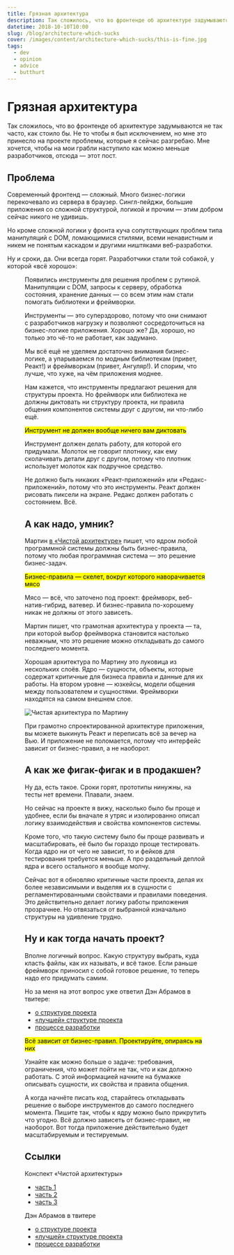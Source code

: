 ```yaml
---
title: Грязная архитектура
description: Так сложилось, что во фронтенде об архитектуре задумываются не так часто, как стоило бы. Не то что бы я был исключением, но мне это принесло на проекте проблемы, которые я сейчас разгребаю. Мне хочется, чтобы на мои грабли наступило как можно меньше разработчиков, отсюда — этот пост.
datetime: 2018-10-10T10:00
slug: /blog/architecture-which-sucks
cover: /images/content/architecture-which-sucks/this-is-fine.jpg
tags:
  - dev
  - opinion
  - advice
  - butthurt
---
```


# Грязная архитектура

Так сложилось, что во фронтенде об архитектуре задумываются не так часто, как стоило бы. Не то чтобы я был исключением, но мне это принесло на проекте проблемы, которые я сейчас разгребаю. Мне хочется, чтобы на мои грабли наступило как можно меньше разработчиков, отсюда — этот пост.

## Проблема

Современный фронтенд — сложный. Много бизнес-логики перекочевало из сервера в браузер. Сингл-пейджи, большие приложения со сложной структурой, логикой и прочим — этим добром сейчас никого не удивишь.

Но кроме сложной логики у фронта куча сопутствующих проблем типа манипуляций с DOM, ломающимися стилями, всеми ненавистным и никем не понятым каскадом и другими ништяками веб-разработки.

Ну и сроки, да. Они всегда горят. Разработчики стали той собакой, у которой «всё хорошо»:

<Figure
  src="/images/content/architecture-which-sucks/this-is-fine.jpg"
  alt="Мем «This is fine»"
  caption="This is fine, inverse.com"
  cite="https://www.inverse.com/article/19181-kc-green-this-is-fine-dog-meme-this-is-not-fine-kickstarter"
/>

Появились инструменты для решения проблем с рутиной. Манипуляции с DOM, запросы к серверу, обработка состояния, хранение данных — со всем этим нам стали помогать библиотеки и фреймворки.

Инструменты — это суперздорово, потому что они снимают с разработчиков нагрузку и позволяют сосредоточиться на бизнес-логике приложения. Хорошо же? Да, хорошо, но только это чё-то не работает, как задумано.

Мы всё ещё не уделяем достаточно внимания бизнес-логике, а упарываемся по модным библиотекам (привет, Реакт!) и фреймворкам (привет, Ангуляр!). И спорим, что лучше, что хуже, на чём приложения моднее.

Нам кажется, что инструменты предлагают решения для структуры проекта. Но фреймворк или библиотека не должны диктовать ни структуру проекта, ни правила общения компонентов системы друг с другом, ни что-либо ещё.

<mark>Инструмент не должен вообще ничего вам диктовать</mark>

Инструмент должен делать работу, для которой его придумали. Молоток не говорит плотнику, как ему сколачивать детали друг с другом, потому что плотник использует молоток как подручное средство.

Не должно быть никаких «Реакт-приложений» или «Редакс-приложений», потому что это инструменты. Реакт должен рисовать пиксели на экране. Редакс должен работать с состоянием. Всё.

## А как надо, умник?

Мартин [в «Чистой архитектуре»](/blog/clean-architecture/) пишет, что ядром любой программной системы должны быть бизнес-правила, потому что любая программная система — это решение бизнес-задач.

<mark>Бизнес-правила — скелет, вокруг которого наворачивается мясо</mark>

Мясо — всё, что заточено под проект: фреймворк, веб-натив-гибрид, ватевер. И бизнес-правила по-хорошему никак не должны от этого зависеть.

Мартин пишет, что грамотная архитектура у проекта — та, при которой выбор фреймворка становится настолько неважным, что это решение можно откладывать до самого последнего момента.

Хорошая архитектура по Мартину это луковица из нескольких слоёв. Ядро — сущности, объекты, которые содержат критичные для бизнеса правила и данные для их работы. На втором уровне — юзкейсы, модели общения между пользователем и сущностями. Фреймворки находятся на самом внешнем слое.

![Чистая архитектура по Мартину](/images/content/architecture-which-sucks/clean-architecture.jpg)

При грамотно спроектированной архитектуре приложения, вы можете выкинуть Реакт и переписать всё за вечер на Вью. И приложение не поломается, потому что интерфейс зависит от бизнес-правил, а не наоборот.

## А как же фигак-фигак и в продакшен?

Ну да, есть такое. Сроки горят, прототипы нинужны, на тесты нет времени. Плавали, знаем.

Но сейчас на проекте я вижу, насколько было бы проще и удобнее, если бы вначале я утряс и изолированно описал логику взаимодействия и свойства компонентов системы.

Кроме того, что такую систему было бы проще развивать и масштабировать, её было бы гораздо проще тестировать. Когда ядро ни от чего не зависит, то и фейков для тестирования требуется меньше. А про раздельный деплой ядра и всего остального я вообще молчу.

Сейчас вот я обновляю критичные части проекта, делая их более независимыми и выделяя их в сущности с регламентированными свойствами и правилами поведения. Это действительно делает логику работы приложения прозрачнее. Но отвязаться от выбранной изначально структуры на удивление трудно.

## Ну и как тогда начать проект?

Вполне логичный вопрос. Какую структуру выбрать, куда класть файлы, как их называть, и всё такое. Если раньше фреймворк приносил с собой готовое решение, то теперь надо его придумать самим.

Но за меня на этот вопрос уже ответил Дэн Абрамов в твитере:

- [о структуре проекта](https://twitter.com/dan_abramov/status/1027237981269180417)
- [«лучшей» структуре проекта](https://twitter.com/dan_abramov/status/701767939633057793)
- [процессе разработки](https://twitter.com/dan_abramov/status/1027239211261485057)

<mark>Всё зависит от бизнес-правил. Проектируйте, опираясь на них</mark>

Узнайте как можно больше о задаче: требования, ограничения, что может пойти не так, что и как должно работать. С этой информацией начните на бумажке описывать сущности, их свойства и правила общения.

А когда начнёте писать код, старайтесь откладывать решение о выборе инструментов до самого последнего момента. Пишите так, чтобы к ядру можно было прикрутить что угодно. Всё должно зависеть от бизнес-правил, не наоборот. Вот тогда приложение действительно будет масштабируемым и тестируемым.

## Ссылки

Конспект «Чистой архитектуры»

- [часть 1](/blog/clean-architecture/)
- [часть 2](/blog/clean-architecture-2/)
- [часть 3](/blog/clean-architecture-3/)

Дэн Абрамов в твитере

- [о структуре проекта](https://twitter.com/dan_abramov/status/1027237981269180417)
- [«лучшей» структуре проекта](https://twitter.com/dan_abramov/status/701767939633057793)
- [процессе разработки](https://twitter.com/dan_abramov/status/1027239211261485057)
